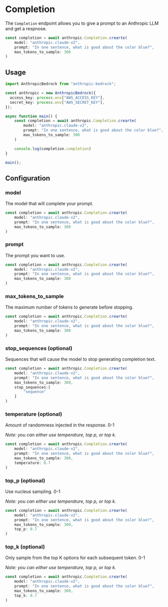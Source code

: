 # Completion

The `Completion` endpoint allows you to give a prompt to an Anthropic LLM and get a respnose.

```typescript
const completion = await anthropic.Completion.crearte(
    model: "anthropic.claude-v2",
    prompt: "In one sentence, what is good about the color blue?",
    max_tokens_to_sample: 300
)
```

## Usage

```typescript
import AnthropicBedrock from "anthropic-bedrock";

const anthropic = new AnthropicBedrock({
  access_key: process.env["AWS_ACCESS_KEY"],
  secret_key: process.env["AWS_SECRET_KEY"],
});

async function main() {
    const completion = await anthropic.Completion.crearte(
        model: "anthropic.claude-v2",
        prompt: "In one sentence, what is good about the color blue?",
        max_tokens_to_sample: 300
    )

    console.log(completion.completion)
}

main();
```

## Configuration

### model

The model that will complete your prompt.

```typescript {2}
const completion = await anthropic.Completion.crearte(
    model: "anthropic.claude-v2",
    prompt: "In one sentence, what is good about the color blue?",
    max_tokens_to_sample: 300
)
```

### prompt

The prompt you want to use.

```typescript {3}
const completion = await anthropic.Completion.crearte(
    model: "anthropic.claude-v2",
    prompt: "In one sentence, what is good about the color blue?",
    max_tokens_to_sample: 300
)
```

### max_tokens_to_sample

The maximum number of tokens to generate before stopping.

```typescript {4}
const completion = await anthropic.Completion.crearte(
    model: "anthropic.claude-v2",
    prompt: "In one sentence, what is good about the color blue?",
    max_tokens_to_sample: 300
)
```

### stop_sequences (optional)

Sequences that will cause the model to stop generating completion text.

```typescript {5-7}
const completion = await anthropic.Completion.crearte(
    model: "anthropic.claude-v2",
    prompt: "In one sentence, what is good about the color blue?",
    max_tokens_to_sample: 300,
    stop_sequences:[
        "sequence"
    ]
)
```

### temperature (optional)

Amount of randomness injected in the response. 0-1

_Note: you can either use temperature, top p, or top k._

```typescript {5}
const completion = await anthropic.Completion.crearte(
    model: "anthropic.claude-v2",
    prompt: "In one sentence, what is good about the color blue?",
    max_tokens_to_sample: 300,
    temperature: 0.7
)
```

### top_p (optional)

Use nucleus sampling. 0-1

_Note: you can either use temperature, top p, or top k._

```typescript {5}
const completion = await anthropic.Completion.crearte(
    model: "anthropic.claude-v2",
    prompt: "In one sentence, what is good about the color blue?",
    max_tokens_to_sample: 300,
    top_p: 0.7
)
```

### top_k (optional)

Only sample from the top K options for each subsequent token. 0-1

_Note: you can either use temperature, top p, or top k._

```typescript {5}
const completion = await anthropic.Completion.crearte(
    model: "anthropic.claude-v2",
    prompt: "In one sentence, what is good about the color blue?",
    max_tokens_to_sample: 300,
    top_k: 0.7
)
```
